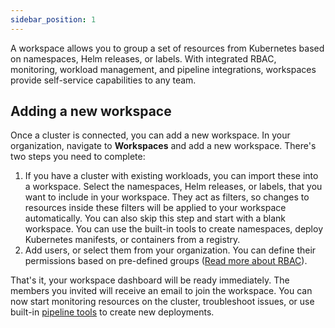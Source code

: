 ```yaml
---
sidebar_position: 1
---
```


A workspace allows you to group a set of resources from Kubernetes based on namespaces, Helm releases, or labels. With integrated RBAC, monitoring, workload management, and pipeline integrations, workspaces provide self-service capabilities to any team.

## Adding a new workspace

Once a cluster is connected, you can add a new workspace. In your organization, navigate to **Workspaces** and add a new workspace. There's two steps you need to complete:
1. If you have a cluster with existing workloads, you can import these into a workspace. Select the namespaces, Helm releases, or labels, that you want to include in your workspace. They act as filters, so changes to resources inside these filters will be applied to your workspace automatically. You can also skip this step and start with a blank workspace. You can use the built-in tools to create namespaces, deploy Kubernetes manifests, or containers from a registry.
2. Add users, or select them from your organization. You can define their permissions based on pre-defined groups ([Read more about RBAC](/workspaces/members-and-roles)).

That's it, your workspace dashboard will be ready immediately. The members you invited will receive an email to join the workspace. You can now start monitoring resources on the cluster, troubleshoot issues, or use built-in [pipeline tools](/deploying-applications/overview) to create new deployments.